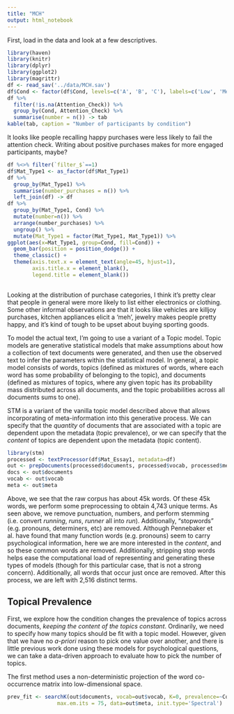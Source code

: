 ```yaml
---
title: "MCH"
output: html_notebook
---
```


First, load in the data and look at a few descriptives.

```r
library(haven)
library(knitr)
library(dplyr)
library(ggplot2)
library(magrittr)
df <- read_sav('../data/MCH.sav')
df$Cond <- factor(df$Cond, levels=c('A', 'B', 'C'), labels=c('Low', 'Medium', 'High'))
df %>% 
  filter(!is.na(Attention_Check)) %>%
  group_by(Cond, Attention_Check) %>%
  summarise(number = n()) -> tab
kable(tab, caption = "Number of participants by condition")
```

It looks like people recalling happy purchases were less likely to fail the attention check. Writing about positive purchases makes for more engaged participants, maybe?

```r
df %<>% filter(`filter_$`==1)
df$Mat_Type1 <- as_factor(df$Mat_Type1)
df %>%
  group_by(Mat_Type1) %>%
  summarise(number_purchases = n()) %>%
  left_join(df) -> df
df %>%
  group_by(Mat_Type1, Cond) %>%
  mutate(number=n()) %>%
  arrange(number_purchases) %>%
  ungroup() %>%
  mutate(Mat_Type1 = factor(Mat_Type1, Mat_Type1)) %>%
ggplot(aes(x=Mat_Type1, group=Cond, fill=Cond)) + 
  geom_bar(position = position_dodge()) +
  theme_classic() +
  theme(axis.text.x = element_text(angle=45, hjust=1),
        axis.title.x = element_blank(),
        legend.title = element_blank())
  
```

Looking at the distribution of purchase categories, I think it's pretty clear that people in general were more likely to list either electronics or clothing. Some other informal observations are that it looks like vehicles are killjoy purchases, kitchen appliances elicit a 'meh', jewelry makes people pretty happy, and it's kind of tough to be upset about buying sporting goods. 

To model the actual text, I'm going to use a variant of a Topic model. Topic models are generative statistical models that make assumptions about how a collection of text documents were generated, and then use the observed text to infer the parameters within the statistical model. In general, a topic model consists of words, topics (defined as mixtures of words, where each word has some probability of belonging to the topic), and documents (defined as mixtures of topics, where any given topic has its probability mass distributed across all documents, and the topic probabilities across all documents sums to one).

STM is a variant of the vanilla topic model described above that allows incorporating of meta-information into this generative process. We can specify that the *quantity* of documents that are associated with a topic are dependent upon the metadata (topic prevalence), or we can specify that the *content* of topics are dependent upon the metadata (topic content).

```r
library(stm)
processed <- textProcessor(df$Mat_Essay1, metadata=df)
out <- prepDocuments(processed$documents, processed$vocab, processed$meta)
docs <- out$documents
vocab <- out$vocab
meta <- out$meta
```

Above, we see that the raw corpus has about 45k words. Of these 45k words, we perform some preprocessing to obtain 4,743 unique terms. As seen above, we remove punctuation, numbers, and perform stemming (i.e. convert *running*, *runs*, *runner* all into *run*). Additionally, "stopwords" (e.g. pronouns, determiners, etc) are removed. Although Pennebaker et al. have found that many function words (e.g. pronouns) seem to carry psychological information, here we are more interested in the *content*, and so these common words are removed. Additionally, stripping stop words helps ease the computational load of representing and generating these types of models (though for this particular case, that is not a strong concern). Additionally, all words that occur just once are removed. After this process, we are left with 2,516 distinct terms.

## Topical Prevalence
First, we explore how the condition changes the prevalence of topics across documents, *keeping the content of the topics constant*. Ordinarily, we need to specify how many topics should be fit with a topic model. However, given that we have no *a-priori* reason to pick one value over another, and there is little previous work done using these models for psychological questions, we can take a data-driven approach to evaluate how to pick the number of topics.

The first method uses a non-deterministic projection of the word co-occurrence matrix into low-dimensional space. 

```r
prev_fit <- searchK(out$documents, vocab=out$vocab, K=0, prevalence=~Cond,
                max.em.its = 75, data=out$meta, init.type='Spectral')
```




